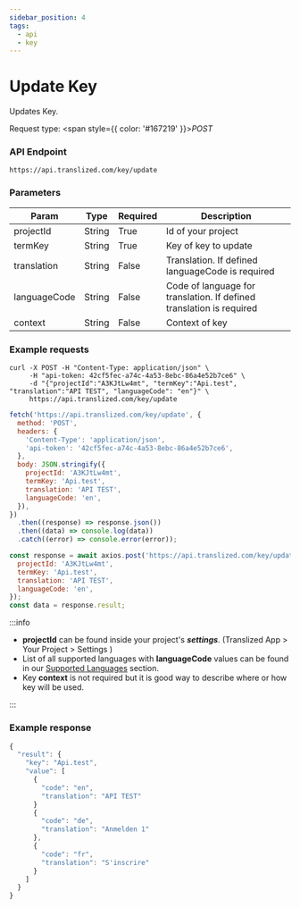 ```yaml
---
sidebar_position: 4
tags:
  - api
  - key
---
```



# Update Key

Updates Key.

Request type: <span style={{ color: '#167219' }}>_POST_</span>

### API Endpoint

```url
https://api.translized.com/key/update
```

### Parameters

| Param        | Type   | Required | Description                                                          |
| ------------ | ------ | -------- | -------------------------------------------------------------------- |
| projectId    | String | True     | Id of your project                                                   |
| termKey      | String | True     | Key of key to update                                                 |
| translation  | String | False    | Translation. If defined languageCode is required                     |
| languageCode | String | False    | Code of language for translation. If defined translation is required |
| context      | String | False    | Context of key                                                       |

### Example requests

<Tabs className="api-tabs">
<TabItem value="cURL" label="cURL">

```curl
curl -X POST -H "Content-Type: application/json" \
     -H "api-token: 42cf5fec-a74c-4a53-8ebc-86a4e52b7ce6" \
     -d "{"projectId":"A3KJtLw4mt", "termKey":"Api.test", "translation":"API TEST", "languageCode": "en"}" \
     https://api.translized.com/key/update
```

</TabItem>
<TabItem value="js-fetch" label="Javascript Fetch">

```js
fetch('https://api.translized.com/key/update', {
  method: 'POST',
  headers: {
    'Content-Type': 'application/json',
    'api-token': '42cf5fec-a74c-4a53-8ebc-86a4e52b7ce6',
  },
  body: JSON.stringify({
    projectId: 'A3KJtLw4mt',
    termKey: 'Api.test',
    translation: 'API TEST',
    languageCode: 'en',
  }),
})
  .then((response) => response.json())
  .then((data) => console.log(data))
  .catch((error) => console.error(error));
```

  </TabItem>
  <TabItem value="js-axios" label="Javascript Axios">

```js
const response = await axios.post('https://api.translized.com/key/update', {
  projectId: 'A3KJtLw4mt',
  termKey: 'Api.test',
  translation: 'API TEST',
  languageCode: 'en',
});
const data = response.result;
```

  </TabItem>
</Tabs>

:::info

- **projectId** can be found inside your project's **_settings_**. (Translized App > Your Project > Settings )
- List of all supported languages with **languageCode** values can be found in our [Supported Languages](/docs/features/supported-languages) section.
- Key **context** is not required but it is good way to describe where or how key will be used.

:::

### Example response

```js
{
  "result": {
    "key": "Api.test",
    "value": [
      {
        "code": "en",
        "translation": "API TEST"
      }
      {
        "code": "de",
        "translation": "Anmelden 1"
      },
      {
        "code": "fr",
        "translation": "S'inscrire"
      }
    ]
  }
}
```
